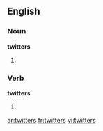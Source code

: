 ==English==

===Noun===
'''twitters'''

# {{plural of|[[twitter]]}}

===Verb===
'''twitters'''

# {{third-person singular of|[[twitter]]}}

[[ar:twitters]]
[[fr:twitters]]
[[vi:twitters]]